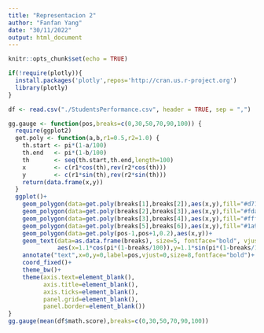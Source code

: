 ```yaml
---
title: "Representacion 2"
author: "Fanfan Yang"
date: "30/11/2022"
output: html_document
---
```


```r
knitr::opts_chunk$set(echo = TRUE)
```

```r
if(!require(plotly)){
  install.packages('plotly',repos='http://cran.us.r-project.org')
  library(plotly)
}
```


```r
df <- read.csv("./StudentsPerformance.csv", header = TRUE, sep = ",")
```

```r
gg.gauge <- function(pos,breaks=c(0,30,50,70,90,100)) {
  require(ggplot2)
  get.poly <- function(a,b,r1=0.5,r2=1.0) {
    th.start <- pi*(1-a/100)
    th.end   <- pi*(1-b/100)
    th       <- seq(th.start,th.end,length=100)
    x        <- c(r1*cos(th),rev(r2*cos(th)))
    y        <- c(r1*sin(th),rev(r2*sin(th)))
    return(data.frame(x,y))
  }
  ggplot()+ 
    geom_polygon(data=get.poly(breaks[1],breaks[2]),aes(x,y),fill="#d7191c")+
    geom_polygon(data=get.poly(breaks[2],breaks[3]),aes(x,y),fill="#fdae61")+
    geom_polygon(data=get.poly(breaks[3],breaks[4]),aes(x,y),fill="#ffffbf")+      geom_polygon(data=get.poly(breaks[4],breaks[5]),aes(x,y),fill="#a6d96a")+
    geom_polygon(data=get.poly(breaks[5],breaks[6]),aes(x,y),fill="#1a9641")+
    geom_polygon(data=get.poly(pos-1,pos+1,0.2),aes(x,y))+
    geom_text(data=as.data.frame(breaks), size=5, fontface="bold", vjust=0, 
              aes(x=1.1*cos(pi*(1-breaks/100)),y=1.1*sin(pi*(1-breaks/100)),label=c("0", "D", "C", "B (Target)", "A", "A+")))+
    annotate("text",x=0,y=0,label=pos,vjust=0,size=8,fontface="bold")+
    coord_fixed()+
    theme_bw()+
    theme(axis.text=element_blank(),
          axis.title=element_blank(),
          axis.ticks=element_blank(),
          panel.grid=element_blank(),
          panel.border=element_blank()) 
}
gg.gauge(mean(df$math.score),breaks=c(0,30,50,70,90,100))
```

